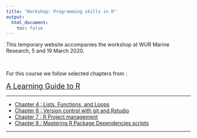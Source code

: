 ```yaml
---
title: "Workshop: Programming skills in R"
output:
  html_document:
    toc: false
---
```



This temporary website accompanies the workshop at WUR Marine Research, 5 and 19 March 2020.

<br>

For this course we follow selected chapters from :

<span style="font-size: 1.4em">[A Learning Guide to R](https://remkoduursma.github.io/learningguidetor)</span>

<hr>

- [Chapter 4 : Lists, Functions, and Loops](https://remkoduursma.github.io/learningguidetor/programming.html)
- [Chapter 6 : Version control with git and Rstudio](https://remkoduursma.github.io/learningguidetor/versioncontrol.html)
- [Chapter 7 : R Project management](https://remkoduursma.github.io/learningguidetor/projectman.html)
- [Chapter 8 : Mastering R Package Dependencies scripts](https://remkoduursma.github.io/learningguidetor/rpackages.html)





<hr>
<br>
<br>
<br>



